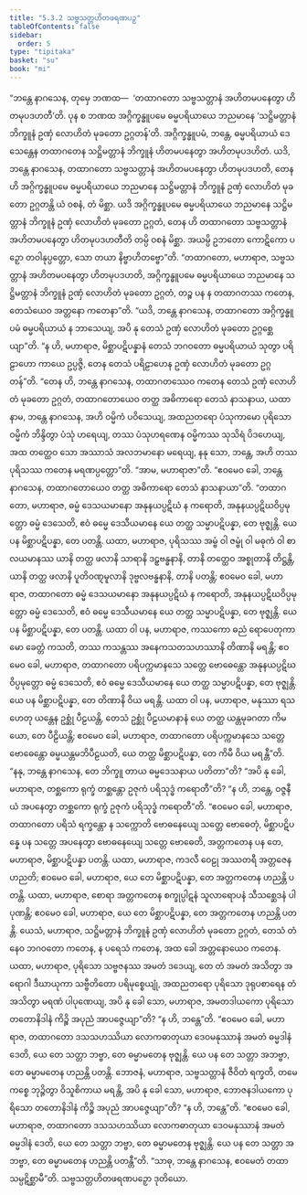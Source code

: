 ```yaml
---
title: "5.3.2 သဗ္ဗသတ္တဟိတဖရဏပဉှ"
tableOfContents: false
sidebar:
  order: 5
type: "tipitaka"
basket: "su"
book: "mi"
---
```



<DynamicBreadcrumb />

<Division number="139" book="mi">

<Paragraph number="759" book="mi">
“ဘန္တေ နာဂသေန, တုမှေ ဘဏထ—  ‘တထာဂတော သဗ္ဗသတ္တာနံ အဟိတမပနေတွာ ဟိတမုပဒဟတီ’တိ. ပုန စ ဘဏထ အဂ္ဂိက္ခန္ဓူပမေ ဓမ္မပရိယာယေ ဘညမာနေ ‘သဋ္ဌိမတ္တာနံ ဘိက္ခူနံ ဥဏှံ လောဟိတံ မုခတော ဥဂ္ဂတန်’တိ. အဂ္ဂိက္ခန္ဓူပမံ, ဘန္တေ, ဓမ္မပရိယာယံ ဒေသေန္တေန တထာဂတေန သဋ္ဌိမတ္တာနံ ဘိက္ခူနံ ဟိတမပနေတွာ အဟိတမုပဒဟိတံ. ယဒိ, ဘန္တေ နာဂသေန, တထာဂတော သဗ္ဗသတ္တာနံ အဟိတမပနေတွာ ဟိတမုပဒဟတိ, တေန ဟိ အဂ္ဂိက္ခန္ဓူပမေ ဓမ္မပရိယာယေ ဘညမာနေ သဋ္ဌိမတ္တာနံ ဘိက္ခူနံ ဥဏှံ လောဟိတံ မုခတော ဥဂ္ဂတန္တိ ယံ ဝစနံ, တံ မိစ္ဆာ. ယဒိ အဂ္ဂိက္ခန္ဓူပမေ ဓမ္မပရိယာယေ ဘညမာနေ သဋ္ဌိမတ္တာနံ ဘိက္ခူနံ ဥဏှံ လောဟိတံ မုခတော ဥဂ္ဂတံ, တေန ဟိ တထာဂတော သဗ္ဗသတ္တာနံ အဟိတမပနေတွာ ဟိတမုပဒဟတီတိ တမ္ပိ ဝစနံ မိစ္ဆာ. အယမ္ပိ ဥဘတော ကောဋိကော ပဉှော တဝါနုပ္ပတ္တော, သော တယာ နိဗ္ဗာဟိတဗ္ဗော”တိ.
</Paragraph>

<Paragraph number="760" book="mi">
“တထာဂတော, မဟာရာဇ, သဗ္ဗသတ္တာနံ အဟိတမပနေတွာ ဟိတမုပဒဟတိ, အဂ္ဂိက္ခန္ဓူပမေ ဓမ္မပရိယာယေ ဘညမာနေ သဋ္ဌိမတ္တာနံ ဘိက္ခူနံ ဥဏှံ လောဟိတံ မုခတော ဥဂ္ဂတံ, တဉ္စ ပန န တထာဂတဿ ကတေန, တေသံယေဝ အတ္တနော ကတေနာ”တိ.
</Paragraph>

<Paragraph number="761" book="mi">
“ယဒိ, ဘန္တေ နာဂသေန, တထာဂတော အဂ္ဂိက္ခန္ဓူပမံ ဓမ္မပရိယာယံ န ဘာသေယျ, အပိ နု တေသံ ဥဏှံ လောဟိတံ မုခတော ဥဂ္ဂစ္ဆေယျာ”တိ. “န ဟိ, မဟာရာဇ, မိစ္ဆာပဋိပန္နာနံ တေသံ ဘဂဝတော ဓမ္မပရိယာယံ သုတွာ ပရိဠာဟော ကာယေ ဥပ္ပဇ္ဇိ, တေန တေသံ ပရိဠာဟေန ဥဏှံ လောဟိတံ မုခတော ဥဂ္ဂတန်”တိ. “တေန ဟိ, ဘန္တေ နာဂသေန, တထာဂတဿေဝ ကတေန တေသံ ဥဏှံ လောဟိတံ မုခတော ဥဂ္ဂတံ, တထာဂတောယေဝ တတ္ထ အဓိကာရော တေသံ နာသနာယ, ယထာ နာမ, ဘန္တေ နာဂသေန, အဟိ ဝမ္မိကံ ပဝိသေယျ, အထညတရော ပံသုကာမော ပုရိသော ဝမ္မိကံ ဘိန္ဒိတွာ ပံသုံ ဟရေယျ, တဿ ပံသုဟရဏေန ဝမ္မိကဿ သုသိရံ ပိဒဟေယျ, အထ တတ္ထေဝ သော အဿာသံ အလဘမာနော မရေယျ, နနု သော, ဘန္တေ, အဟိ တဿ ပုရိသဿ ကတေန မရဏပ္ပတ္တော”တိ. “အာမ, မဟာရာဇာ”တိ. “ဧဝမေဝ ခေါ, ဘန္တေ နာဂသေန, တထာဂတောယေဝ တတ္ထ အဓိကာရော တေသံ နာသနာယာ”တိ.
</Paragraph>

<Paragraph number="762" book="mi">
“တထာဂတော, မဟာရာဇ, ဓမ္မံ ဒေသယမာနော အနုနယပ္ပဋိဃံ န ကရောတိ, အနုနယပ္ပဋိဃဝိပ္ပမုတ္တော ဓမ္မံ ဒေသေတိ, ဧဝံ ဓမ္မေ ဒေသီယမာနေ ယေ တတ္ထ သမ္မာပဋိပန္နာ, တေ ဗုဇ္ဈန္တိ. ယေ ပန မိစ္ဆာပဋိပန္နာ, တေ ပတန္တိ. ယထာ, မဟာရာဇ, ပုရိသဿ အမ္ဗံ ဝါ ဇမ္ဗုံ ဝါ မဓုကံ ဝါ စာလယမာနဿ ယာနိ တတ္ထ ဖလာနိ သာရာနိ ဒဠှဗန္ဓနာနိ, တာနိ တတ္ထေဝ အစ္စုတာနိ တိဋ္ဌန္တိ, ယာနိ တတ္ထ ဖလာနိ ပူတိဝဏ္ဋမူလာနိ ဒုဗ္ဗလဗန္ဓနာနိ, တာနိ ပတန္တိ; ဧဝမေဝ ခေါ, မဟာရာဇ, တထာဂတော ဓမ္မံ ဒေသယမာနော အနုနယပ္ပဋိဃံ န ကရောတိ, အနုနယပ္ပဋိဃဝိပ္ပမုတ္တော ဓမ္မံ ဒေသေတိ, ဧဝံ ဓမ္မေ ဒေသီယမာနေ ယေ တတ္ထ သမ္မာပဋိပန္နာ, တေ ဗုဇ္ဈန္တိ. ယေ ပန မိစ္ဆာပဋိပန္နာ, တေ ပတန္တိ.
</Paragraph>

<Paragraph number="763" book="mi">
ယထာ ဝါ ပန, မဟာရာဇ, ကဿကော ဓညံ ရောပေတုကာမော ခေတ္တံ ကသတိ, တဿ ကသန္တဿ အနေကသတသဟဿာနိ တိဏာနိ မရန္တိ; ဧဝမေဝ ခေါ, မဟာရာဇ, တထာဂတော ပရိပက္ကမာနသေ သတ္တေ ဗောဓေန္တော အနုနယပ္ပဋိဃဝိပ္ပမုတ္တော ဓမ္မံ ဒေသေတိ, ဧဝံ ဓမ္မေ ဒေသီယမာနေ ယေ တတ္ထ သမ္မာပဋိပန္နာ, တေ ဗုဇ္ဈန္တိ. ယေ ပန မိစ္ဆာပဋိပန္နာ, တေ တိဏာနိ ဝိယ မရန္တိ.
</Paragraph>

<Paragraph number="764" book="mi">
ယထာ ဝါ ပန, မဟာရာဇ, မနုဿာ ရသဟေတု ယန္တေန ဥစ္ဆုံ ပီဠယန္တိ, တေသံ ဥစ္ဆုံ ပီဠယမာနာနံ ယေ တတ္ထ ယန္တမုခဂတာ ကိမယော, တေ ပီဠိယန္တိ; ဧဝမေဝ ခေါ, မဟာရာဇ, တထာဂတော ပရိပက္ကမာနသေ သတ္တေ ဗောဓေန္တော ဓမ္မယန္တမဘိပီဠယတိ, ယေ တတ္ထ မိစ္ဆာပဋိပန္နာ, တေ ကိမီ ဝိယ မရန္တီ”တိ.
</Paragraph>

<Paragraph number="765" book="mi">
“နနု, ဘန္တေ နာဂသေန, တေ ဘိက္ခူ တာယ ဓမ္မဒေသနာယ ပတိတာ”တိ? “အပိ နု ခေါ, မဟာရာဇ, တစ္ဆကော ရုက္ခံ တစ္ဆန္တော ဥဇုကံ ပရိသုဒ္ဓံ ကရောတီ”တိ? “န ဟိ, ဘန္တေ, ဝဇ္ဇနီယံ အပနေတွာ တစ္ဆကော ရုက္ခံ ဥဇုကံ ပရိသုဒ္ဓံ ကရောတီ”တိ. “ဧဝမေဝ ခေါ, မဟာရာဇ, တထာဂတော ပရိသံ ရက္ခန္တော န သက္ကောတိ ဗောဓနေယျေ သတ္တေ ဗောဓေတုံ, မိစ္ဆာပဋိပန္နေ ပန သတ္တေ အပနေတွာ ဗောဓနေယျေ သတ္တေ ဗောဓေတိ, အတ္တကတေန ပန တေ, မဟာရာဇ, မိစ္ဆာပဋိပန္နာ ပတန္တိ.
</Paragraph>

<Paragraph number="766" book="mi">
ယထာ, မဟာရာဇ, ကဒလီ ဝေဠု အဿတရီ အတ္တဇေန ဟညတိ; ဧဝမေဝ ခေါ, မဟာရာဇ, ယေ တေ မိစ္ဆာပဋိပန္နာ, တေ အတ္တကတေန ဟညန္တိ ပတန္တိ.
</Paragraph>

<Paragraph number="767" book="mi">
ယထာ, မဟာရာဇ, စောရာ အတ္တကတေန စက္ခုပ္ပါဋနံ သူလာရောပနံ သီသစ္ဆေဒနံ ပါပုဏန္တိ; ဧဝမေဝ ခေါ, မဟာရာဇ, ယေ တေ မိစ္ဆာပဋိပန္နာ, တေ အတ္တကတေန ဟညန္တိ ပတန္တိ. ယေသံ, မဟာရာဇ, သဋ္ဌိမတ္တာနံ ဘိက္ခူနံ ဥဏှံ လောဟိတံ မုခတော ဥဂ္ဂတံ, တေသံ တံ နေဝ ဘဂဝတော ကတေန, န ပရေသံ ကတေန, အထ ခေါ အတ္တနောယေဝ ကတေန.
</Paragraph>

<Paragraph number="768" book="mi">
ယထာ, မဟာရာဇ, ပုရိသော သဗ္ဗဇနဿ အမတံ ဒဒေယျ, တေ တံ အမတံ အသိတွာ အရောဂါ ဒီဃာယုကာ သဗ္ဗီတိတော ပရိမုစ္စေယျုံ, အထညတရော ပုရိသော ဒုရုပစာရေန တံ အသိတွာ မရဏံ ပါပုဏေယျ, အပိ နု ခေါ သော, မဟာရာဇ, အမတဒါယကော ပုရိသော တတောနိဒါနံ ကိဉ္စိ အပုညံ အာပဇ္ဇေယျာ”တိ? “န ဟိ, ဘန္တေ”တိ. “ဧဝမေဝ ခေါ, မဟာရာဇ, တထာဂတော ဒသသဟဿိယာ လောကဓာတုယာ ဒေဝမနုဿာနံ အမတံ ဓမ္မဒါနံ ဒေတိ, ယေ တေ သတ္တာ ဘဗ္ဗာ, တေ ဓမ္မာမတေန ဗုဇ္ဈန္တိ. ယေ ပန တေ သတ္တာ အဘဗ္ဗာ, တေ ဓမ္မာမတေန ဟညန္တိ ပတန္တိ. ဘောဇနံ, မဟာရာဇ, သဗ္ဗသတ္တာနံ ဇီဝိတံ ရက္ခတိ, တမေကစ္စေ ဘုဉ္ဇိတွာ ဝိသူစိကာယ မရန္တိ, အပိ နု ခေါ သော, မဟာရာဇ, ဘောဇနဒါယကော ပုရိသော တတောနိဒါနံ ကိဉ္စိ အပုညံ အာပဇ္ဇေယျာ”တိ? “န ဟိ, ဘန္တေ”တိ. “ဧဝမေဝ ခေါ, မဟာရာဇ, တထာဂတော ဒသသဟဿိယာ လောကဓာတုယာ ဒေဝမနုဿာနံ အမတံ ဓမ္မဒါနံ ဒေတိ, ယေ တေ သတ္တာ ဘဗ္ဗာ, တေ ဓမ္မာမတေန ဗုဇ္ဈန္တိ. ယေ ပန တေ သတ္တာ အဘဗ္ဗာ, တေ ဓမ္မာမတေန ဟညန္တိ ပတန္တီ”တိ. “သာဓု, ဘန္တေ နာဂသေန, ဧဝမေတံ တထာ သမ္ပဋိစ္ဆာမီ”တိ.

</Paragraph>
</Division>

<Paragraph number="769" type="center" book="mi">
သဗ္ဗသတ္တဟိတဖရဏပဉှော ဒုတိယော.
</Paragraph>